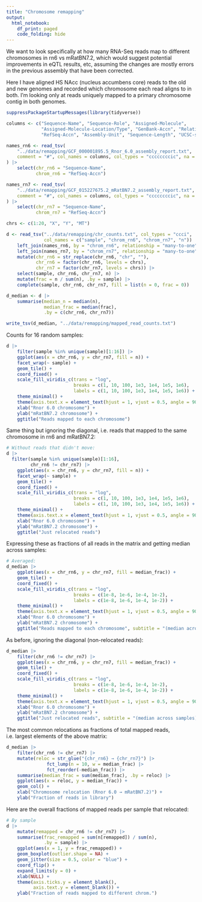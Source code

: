 ```yaml
---
title: "Chromosome remapping"
output:
  html_notebook:
    df_print: paged
    code_folding: hide
---
```


We want to look specifically at how many RNA-Seq reads map to different chromosomes in rn6 vs mRatBN7.2, which would suggest potential improvements in eQTL results, etc, assuming the changes are mostly errors in the previous assembly that have been corrected.

Here I have aligned HS NAcc (nucleus accumbens core) reads to the old and new genomes and recorded which chromosome each read aligns to in both. I'm looking only at reads uniquely mapped to a primary chromosome contig in both genomes.

```r
suppressPackageStartupMessages(library(tidyverse))

columns <- c("Sequence-Name", "Sequence-Role", "Assigned-Molecule",
             "Assigned-Molecule-Location/Type", "GenBank-Accn", "Relationship",
             "RefSeq-Accn", "Assembly-Unit", "Sequence-Length", "UCSC-style-name")

names_rn6 <- read_tsv(
    "../data/remapping/GCF_000001895.5_Rnor_6.0_assembly_report.txt",
    comment = "#", col_names = columns, col_types = "ccccccccic", na = "na"
) |>
    select(chr_rn6 = "Sequence-Name",
           chrom_rn6 = "RefSeq-Accn")

names_rn7 <- read_tsv(
    "../data/remapping/GCF_015227675.2_mRatBN7.2_assembly_report.txt",
    comment = "#", col_names = columns, col_types = "ccccccccic", na = "na"
) |>
    select(chr_rn7 = "Sequence-Name",
           chrom_rn7 = "RefSeq-Accn")

chrs <- c(1:20, "X", "Y", "MT")

d <- read_tsv("../data/remapping/chr_counts.txt", col_types = "ccci",
              col_names = c("sample", "chrom_rn6", "chrom_rn7", "n")) |>
    left_join(names_rn6, by = "chrom_rn6", relationship = "many-to-one") |>
    left_join(names_rn7, by = "chrom_rn7", relationship = "many-to-one") |>
    mutate(chr_rn6 = str_replace(chr_rn6, "chr", ""),
           chr_rn6 = factor(chr_rn6, levels = chrs),
           chr_rn7 = factor(chr_rn7, levels = chrs)) |>
    select(sample, chr_rn6, chr_rn7, n) |>
    mutate(frac = n / sum(n), .by = sample) |>
    complete(sample, chr_rn6, chr_rn7, fill = list(n = 0, frac = 0))

d_median <- d |>
    summarise(median_n = median(n),
              median_frac = median(frac),
              .by = c(chr_rn6, chr_rn7))

write_tsv(d_median, "../data/remapping/mapped_read_counts.txt")
```

Counts for 16 random samples:

```r
d |>
    filter(sample %in% unique(sample)[1:16]) |>
    ggplot(aes(x = chr_rn6, y = chr_rn7, fill = n)) +
    facet_wrap(~ sample) +
    geom_tile() +
    coord_fixed() +
    scale_fill_viridis_c(trans = "log",
                         breaks = c(1, 10, 100, 1e3, 1e4, 1e5, 1e6),
                         labels = c(1, 10, 100, 1e3, 1e4, 1e5, 1e6)) +
    theme_minimal() +
    theme(axis.text.x = element_text(hjust = 1, vjust = 0.5, angle = 90)) +
    xlab("Rnor 6.0 chromosome") +
    ylab("mRatBN7.2 chromosome") +
    ggtitle("Reads mapped to each chromosome")
```

Same thing but ignoring the diagonal, i.e. reads that mapped to the same chromosome in rn6 and mRatBN7.2:

```r
# Without reads that didn't move:
d |>
  filter(sample %in% unique(sample)[1:16],
         chr_rn6 != chr_rn7) |>
    ggplot(aes(x = chr_rn6, y = chr_rn7, fill = n)) +
    facet_wrap(~ sample) +
    geom_tile() +
    coord_fixed() +
    scale_fill_viridis_c(trans = "log",
                         breaks = c(1, 10, 100, 1e3, 1e4, 1e5, 1e6),
                         labels = c(1, 10, 100, 1e3, 1e4, 1e5, 1e6)) +
    theme_minimal() +
    theme(axis.text.x = element_text(hjust = 1, vjust = 0.5, angle = 90)) +
    xlab("Rnor 6.0 chromosome") +
    ylab("mRatBN7.2 chromosome") +
    ggtitle("Just relocated reads")
```

Expressing these as fractions of all reads in the matrix and getting median across samples:

```r
# Averaged:
d_median |>
    ggplot(aes(x = chr_rn6, y = chr_rn7, fill = median_frac)) +
    geom_tile() +
    coord_fixed() +
    scale_fill_viridis_c(trans = "log",
                         breaks = c(1e-8, 1e-6, 1e-4, 1e-2),
                         labels = c(1e-8, 1e-6, 1e-4, 1e-2)) +
    theme_minimal() +
    theme(axis.text.x = element_text(hjust = 1, vjust = 0.5, angle = 90)) +
    xlab("Rnor 6.0 chromosome") +
    ylab("mRatBN7.2 chromosome") +
    ggtitle("Reads mapped to each chromosome", subtitle = "(median across samples)")
```

As before, ignoring the diagonal (non-relocated reads):

```r
d_median |>
    filter(chr_rn6 != chr_rn7) |>
    ggplot(aes(x = chr_rn6, y = chr_rn7, fill = median_frac)) +
    geom_tile() +
    coord_fixed() +
    scale_fill_viridis_c(trans = "log",
                         breaks = c(1e-8, 1e-6, 1e-4, 1e-2),
                         labels = c(1e-8, 1e-6, 1e-4, 1e-2)) +
    theme_minimal() +
    theme(axis.text.x = element_text(hjust = 1, vjust = 0.5, angle = 90)) +
    xlab("Rnor 6.0 chromosome") +
    ylab("mRatBN7.2 chromosome") +
    ggtitle("Just relocated reads", subtitle = "(median across samples)")
```

The most common relocations as fractions of total mapped reads, i.e. largest elements of the above matrix:

```r
d_median |>
    filter(chr_rn6 != chr_rn7) |>
    mutate(reloc = str_glue("{chr_rn6} → {chr_rn7}") |>
               fct_lump(n = 10, w = median_frac) |>
               fct_reorder(-median_frac)) |>
    summarise(median_frac = sum(median_frac), .by = reloc) |>
    ggplot(aes(x = reloc, y = median_frac)) +
    geom_col() +
    xlab("Chromosome relocation (Rnor 6.0 → mRatBN7.2)") +
    ylab("Fraction of reads in library")
```

Here are the overall fractions of mapped reads per sample that relocated:

```r
# By sample
d |>
    mutate(remapped = chr_rn6 != chr_rn7) |>
    summarise(frac_remapped = sum(n[remapped]) / sum(n),
              .by = sample) |>
    ggplot(aes(x = 1, y = frac_remapped)) +
    geom_boxplot(outlier.shape = NA) +
    geom_jitter(size = 0.5, color = "blue") +
    coord_flip() +
    expand_limits(y = 0) +
    xlab(NULL) +
    theme(axis.ticks.y = element_blank(),
          axis.text.y = element_blank()) +
    ylab("Fraction of reads mapped to different chrom.")
```

